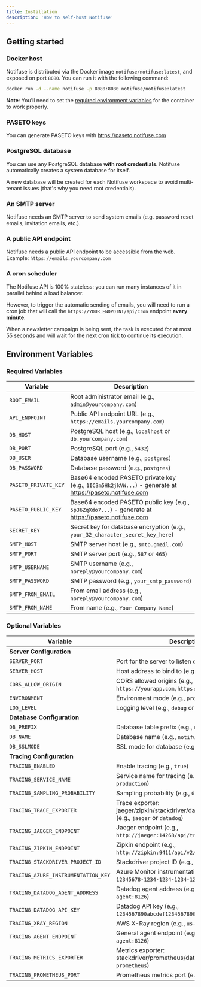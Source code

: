 ```yaml
---
title: Installation
description: 'How to self-host Notifuse'
---
```


## Getting started

### Docker host

Notifuse is distributed via the Docker image `notifuse/notifuse:latest`, and exposed on port `8080`. You can run it with the following command:

```bash
docker run -d --name notifuse -p 8080:8080 notifuse/notifuse:latest
```

**Note**: You'll need to set the [required environment variables](#required-variables) for the container to work properly.

### PASETO keys

You can generate PASETO keys with https://paseto.notifuse.com

### PostgreSQL database

You can use any PostgreSQL database **with root credentials**. Notifuse automatically creates a system database for itself.

A new database will be created for each Notifuse workspace to avoid multi-tenant issues (that's why you need root credentials).

### An SMTP server

Notifuse needs an SMTP server to send system emails (e.g. password reset emails, invitation emails, etc.).

### A public API endpoint

Notifuse needs a public API endpoint to be accessible from the web. Example: `https://emails.yourcompany.com`

### A cron scheduler

The Notifuse API is 100% stateless: you can run many instances of it in parallel behind a load balancer.

However, to trigger the automatic sending of emails, you will need to run a cron job that will call the `https://YOUR_ENDPOINT/api/cron` endpoint **every minute**.

When a newsletter campaign is being sent, the task is executed for at most 55 seconds and will wait for the next cron tick to continue its execution.

## Environment Variables

### Required Variables

| Variable             | Description                                                                                            |
| -------------------- | ------------------------------------------------------------------------------------------------------ |
| `ROOT_EMAIL`         | Root administrator email (e.g., `admin@yourcompany.com`)                                               |
| `API_ENDPOINT`       | Public API endpoint URL (e.g., `https://emails.yourcompany.com`)                                       |
| `DB_HOST`            | PostgreSQL host (e.g., `localhost` or `db.yourcompany.com`)                                            |
| `DB_PORT`            | PostgreSQL port (e.g., `5432`)                                                                         |
| `DB_USER`            | Database username (e.g., `postgres`)                                                                   |
| `DB_PASSWORD`        | Database password (e.g., `postgres`)                                                                   |
| `PASETO_PRIVATE_KEY` | Base64 encoded PASETO private key (e.g., `1IC3m5Hk2jkVW...`) - generate at https://paseto.notifuse.com |
| `PASETO_PUBLIC_KEY`  | Base64 encoded PASETO public key (e.g., `5p36ZqXdo7...`) - generate at https://paseto.notifuse.com     |
| `SECRET_KEY`         | Secret key for database encryption (e.g., `your_32_character_secret_key_here`)                         |
| `SMTP_HOST`          | SMTP server host (e.g., `smtp.gmail.com`)                                                              |
| `SMTP_PORT`          | SMTP server port (e.g., `587` or `465`)                                                                |
| `SMTP_USERNAME`      | SMTP username (e.g., `noreply@yourcompany.com`)                                                        |
| `SMTP_PASSWORD`      | SMTP password (e.g., `your_smtp_password`)                                                             |
| `SMTP_FROM_EMAIL`    | From email address (e.g., `noreply@yourcompany.com`)                                                   |
| `SMTP_FROM_NAME`     | From name (e.g., `Your Company Name`)                                                                  |

### Optional Variables

| Variable                            | Description                                                                               | Default                              |
| ----------------------------------- | ----------------------------------------------------------------------------------------- | ------------------------------------ |
| **Server Configuration**            |
| `SERVER_PORT`                       | Port for the server to listen on (e.g., `8080`)                                           | `8080`                               |
| `SERVER_HOST`                       | Host address to bind to (e.g., `0.0.0.0`)                                                 | `0.0.0.0`                            |
| `CORS_ALLOW_ORIGIN`                 | CORS allowed origins (e.g., `https://yourapp.com,https://admin.yourapp.com`)              | `*`                                  |
| `ENVIRONMENT`                       | Environment mode (e.g., `production`)                                                     | `production`                         |
| `LOG_LEVEL`                         | Logging level (e.g., `debug` or `warn`)                                                   | `info`                               |
| **Database Configuration**          |
| `DB_PREFIX`                         | Database table prefix (e.g., `notifuse`)                                                  | `notifuse`                           |
| `DB_NAME`                           | Database name (e.g., `notifuse_system`)                                                   | `${DB_PREFIX}_system`                |
| `DB_SSLMODE`                        | SSL mode for database (e.g., `require` or `disable`)                                      | `require`                            |
| **Tracing Configuration**           |
| `TRACING_ENABLED`                   | Enable tracing (e.g., `true`)                                                             | `false`                              |
| `TRACING_SERVICE_NAME`              | Service name for tracing (e.g., `notifuse-production`)                                    | `notifuse-api`                       |
| `TRACING_SAMPLING_PROBABILITY`      | Sampling probability (e.g., `0.05`)                                                       | `0.1`                                |
| `TRACING_TRACE_EXPORTER`            | Trace exporter: jaeger/zipkin/stackdriver/datadog/xray/none (e.g., `jaeger` or `datadog`) | `none`                               |
| `TRACING_JAEGER_ENDPOINT`           | Jaeger endpoint (e.g., `http://jaeger:14268/api/traces`)                                  | `http://localhost:14268/api/traces`  |
| `TRACING_ZIPKIN_ENDPOINT`           | Zipkin endpoint (e.g., `http://zipkin:9411/api/v2/spans`)                                 | `http://localhost:9411/api/v2/spans` |
| `TRACING_STACKDRIVER_PROJECT_ID`    | Stackdriver project ID (e.g., `my-gcp-project-id`)                                        | -                                    |
| `TRACING_AZURE_INSTRUMENTATION_KEY` | Azure Monitor instrumentation key (e.g., `12345678-1234-1234-1234-123456789012`)          | -                                    |
| `TRACING_DATADOG_AGENT_ADDRESS`     | Datadog agent address (e.g., `datadog-agent:8126`)                                        | `localhost:8126`                     |
| `TRACING_DATADOG_API_KEY`           | Datadog API key (e.g., `1234567890abcdef1234567890abcdef`)                                | -                                    |
| `TRACING_XRAY_REGION`               | AWS X-Ray region (e.g., `us-east-1`)                                                      | `us-west-2`                          |
| `TRACING_AGENT_ENDPOINT`            | General agent endpoint (e.g., `monitoring-agent:8126`)                                    | `localhost:8126`                     |
| `TRACING_METRICS_EXPORTER`          | Metrics exporter: stackdriver/prometheus/datadog/none (e.g., `prometheus`)                | `none`                               |
| `TRACING_PROMETHEUS_PORT`           | Prometheus metrics port (e.g., `9464`)                                                    | `9464`                               |
